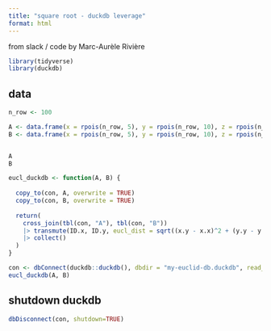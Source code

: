 ```yaml
---
title: "square root - duckdb leverage"
format: html
---
```


from slack / code by Marc-Aurèle Rivière

```r
library(tidyverse)
library(duckdb)
```

## data

```r
n_row <- 100

A <- data.frame(x = rpois(n_row, 5), y = rpois(n_row, 10), z = rpois(n_row, 15)) |> mutate(ID = row_number(), .before = 1)
B <- data.frame(x = rpois(n_row, 5), y = rpois(n_row, 10), z = rpois(n_row, 15)) |> mutate(ID = row_number(), .before = 1)


A 
B
```

```r
eucl_duckdb <- function(A, B) {
  
  copy_to(con, A, overwrite = TRUE)
  copy_to(con, B, overwrite = TRUE)
  
  return(
    cross_join(tbl(con, "A"), tbl(con, "B")) 
    |> transmute(ID.x, ID.y, eucl_dist = sqrt((x.y - x.x)^2 + (y.y - y.x)^2 + (z.y - z.x)^2))
    |> collect()
  )
}
```

```r
con <- dbConnect(duckdb::duckdb(), dbdir = "my-euclid-db.duckdb", read_only = FALSE)
eucl_duckdb(A, B)
```

## shutdown duckdb

```r
dbDisconnect(con, shutdown=TRUE)
```
